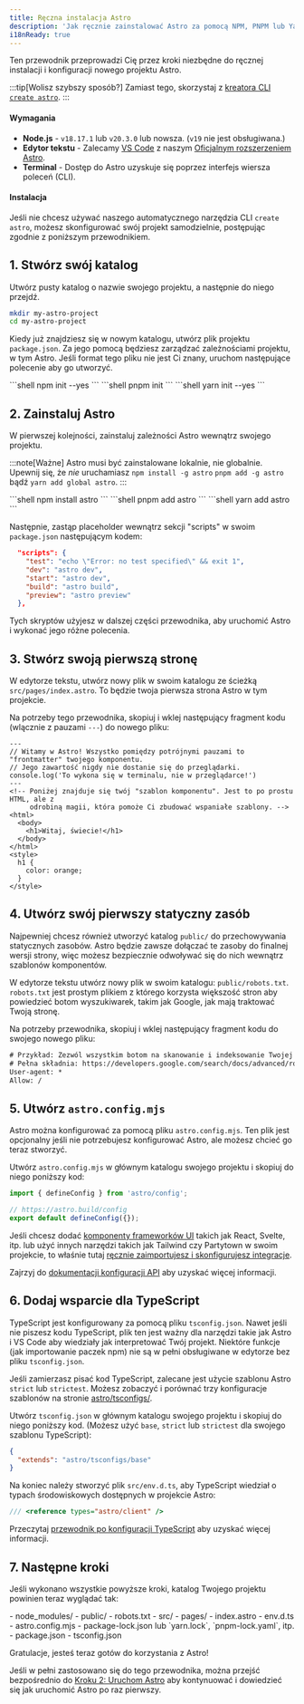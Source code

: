 ```yaml
---
title: Ręczna instalacja Astro
description: 'Jak ręcznie zainstalować Astro za pomocą NPM, PNPM lub Yarn.'
i18nReady: true
---
```


Ten przewodnik przeprowadzi Cię przez kroki niezbędne do ręcznej instalacji i konfiguracji nowego projektu Astro.

:::tip[Wolisz szybszy sposób?]
Zamiast tego, skorzystaj z [kreatora CLI `create astro`](/pl/install-and-setup/).
:::

#### Wymagania

- **Node.js** - `v18.17.1` lub `v20.3.0` lub nowsza. (`v19` nie jest obsługiwana.)
- **Edytor tekstu** - Zalecamy [VS Code](https://code.visualstudio.com/) z naszym [Oficjalnym rozszerzeniem Astro](https://marketplace.visualstudio.com/items?itemName=astro-build.astro-vscode).
- **Terminal** - Dostęp do Astro uzyskuje się poprzez interfejs wiersza poleceń (CLI).

#### Instalacja

Jeśli nie chcesz używać naszego automatycznego narzędzia CLI `create astro`, możesz skonfigurować swój projekt samodzielnie, postępując zgodnie z poniższym przewodnikiem.

## 1. Stwórz swój katalog

Utwórz pusty katalog o nazwie swojego projektu, a następnie do niego przejdź.

```bash
mkdir my-astro-project
cd my-astro-project
```

Kiedy już znajdziesz się w nowym katalogu, utwórz plik projektu `package.json`. Za jego pomocą będziesz zarządzać zależnościami projektu, w tym Astro. Jeśli format tego pliku nie jest Ci znany, uruchom następujące polecenie aby go utworzyć.

<PackageManagerTabs>
  <Fragment slot="npm">
  ```shell
  npm init --yes
  ```
  </Fragment>
  <Fragment slot="pnpm">
  ```shell
  pnpm init 
  ```
  </Fragment>
  <Fragment slot="yarn">
  ```shell
  yarn init --yes
  ```
  </Fragment>
</PackageManagerTabs>



## 2. Zainstaluj Astro

W pierwszej kolejności, zainstaluj zależności Astro wewnątrz swojego projektu.

:::note[Ważne]
Astro musi być zainstalowane lokalnie, nie globalnie. Upewnij się, że *nie* uruchamiasz `npm install -g astro` `pnpm add -g astro` bądź `yarn add global astro`.
:::

<PackageManagerTabs>
  <Fragment slot="npm">
  ```shell
  npm install astro
  ```
  </Fragment>
  <Fragment slot="pnpm">
  ```shell
  pnpm add astro
  ```
  </Fragment>
  <Fragment slot="yarn">
  ```shell
  yarn add astro
  ```
  </Fragment>
</PackageManagerTabs>

Następnie, zastąp placeholder wewnątrz sekcji "scripts" w swoim `package.json` następującym kodem:

```json title="package.json" del={2} ins={3-6}
  "scripts": {
    "test": "echo \"Error: no test specified\" && exit 1",
    "dev": "astro dev",
    "start": "astro dev",
    "build": "astro build",
    "preview": "astro preview"
  },
```

Tych skryptów użyjesz w dalszej części przewodnika, aby uruchomić Astro i wykonać jego różne polecenia.

## 3. Stwórz swoją pierwszą stronę

W edytorze tekstu, utwórz nowy plik w swoim katalogu ze ścieżką `src/pages/index.astro`. To będzie twoja pierwsza strona Astro w tym projekcie.

Na potrzeby tego przewodnika, skopiuj i wklej następujący fragment kodu (wlącznie z pauzami `---`) do nowego pliku:

```astro title="src/pages/index.astro"
---
// Witamy w Astro! Wszystko pomiędzy potrójnymi pauzami to "frontmatter" twojego komponentu.
// Jego zawartość nigdy nie dostanie się do przeglądarki.
console.log('To wykona się w terminalu, nie w przeglądarce!')
---
<!-- Poniżej znajduje się twój "szablon komponentu". Jest to po prostu HTML, ale z
     odrobiną magii, która pomoże Ci zbudować wspaniałe szablony. -->
<html>
  <body>
    <h1>Witaj, świecie!</h1>
  </body>
</html>
<style>
  h1 {
    color: orange;
  }
</style>
```

## 4. Utwórz swój pierwszy statyczny zasób

Najpewniej chcesz również utworzyć katalog `public/` do przechowywania statycznych zasobów. Astro będzie zawsze dołączać te zasoby do finalnej wersji strony, więc możesz bezpiecznie odwoływać się do nich wewnątrz szablonów komponentów.

W edytorze tekstu utwórz nowy plik w swoim katalogu: `public/robots.txt`. `robots.txt` jest prostym plikiem z którego korzysta większość stron aby powiedzieć botom wyszukiwarek, takim jak Google, jak mają traktować Twoją stronę.

Na potrzeby przewodnika, skopiuj i wklej następujący fragment kodu do swojego nowego pliku:

```diff title="public/robots.txt"
# Przykład: Zezwól wszystkim botom na skanowanie i indeksowanie Twojej witryny.
# Pełna składnia: https://developers.google.com/search/docs/advanced/robots/create-robots-txt
User-agent: *
Allow: /
```

## 5. Utwórz `astro.config.mjs`

Astro można konfigurować za pomocą pliku `astro.config.mjs`. Ten plik jest opcjonalny jeśli nie potrzebujesz konfigurować Astro, ale możesz chcieć go teraz stworzyć.

Utwórz `astro.config.mjs` w głównym katalogu swojego projektu i skopiuj do niego poniższy kod:

```js title="astro.config.mjs"
import { defineConfig } from 'astro/config';

// https://astro.build/config
export default defineConfig({});
```

Jeśli chcesz dodać [komponenty frameworków UI](/pl/guides/framework-components/) takich jak React, Svelte, itp. lub użyć innych narzędzi takich jak Tailwind czy Partytown w swoim projekcie, to właśnie tutaj [ręcznie zaimportujesz i skonfigurujesz integracje](/pl/guides/integrations-guide/).

<ReadMore>Zajrzyj do [dokumentacji konfiguracji API](/pl/reference/configuration-reference/) aby uzyskać więcej informacji.</ReadMore>

## 6. Dodaj wsparcie dla TypeScript

TypeScript jest konfigurowany za pomocą pliku `tsconfig.json`. Nawet jeśli nie piszesz kodu TypeScript, plik ten jest ważny dla narzędzi takie jak Astro i VS Code aby wiedziały jak interpretować Twój projekt. Niektóre funkcje (jak importowanie paczek npm) nie są w pełni obsługiwane w edytorze bez pliku `tsconfig.json`. 

Jeśli zamierzasz pisać kod TypeScript, zalecane jest użycie szablonu Astro `strict` lub `strictest`. Możesz zobaczyć i porównać trzy konfiguracje szablonów na stronie [astro/tsconfigs/](https://github.com/withastro/astro/blob/main/packages/astro/tsconfigs/).

Utwórz `tsconfig.json` w głównym katalogu swojego projektu i skopiuj do niego poniższy kod. (Możesz użyć `base`, `strict` lub `strictest` dla swojego szablonu TypeScript):

```json title="tsconfig.json" "base"
{
  "extends": "astro/tsconfigs/base"
}
```

Na koniec należy stworzyć plik `src/env.d.ts`, aby TypeScript wiedział o typach środowiskowych dostępnych w projekcie Astro:

```ts title="src/env.d.ts"
/// <reference types="astro/client" />
```

<ReadMore>Przeczytaj [przewodnik po konfiguracji TypeScript](/pl/guides/typescript/#setup) aby uzyskać więcej informacji.</ReadMore>

## 7. Następne kroki

Jeśli wykonano wszystkie powyższe kroki, katalog Twojego projektu powinien teraz wyglądać tak:

<FileTree>
- node_modules/
- public/
  - robots.txt
- src/
  - pages/
    - index.astro
  - env.d.ts
- astro.config.mjs
- package-lock.json lub `yarn.lock`, `pnpm-lock.yaml`, itp.
- package.json
- tsconfig.json
</FileTree>

Gratulacje, jesteś teraz gotów do korzystania z Astro!

Jeśli w pełni zastosowano się do tego przewodnika, można przejść bezpośrednio do [Kroku 2: Uruchom Astro](/pl/install/auto/#2-uruchamianie-astro-) aby kontynuować i dowiedzieć się jak uruchomić Astro po raz pierwszy.
